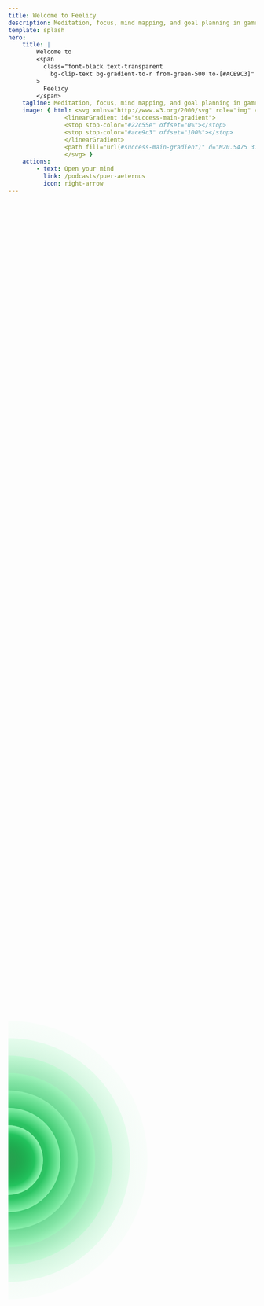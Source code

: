 ```yaml
---
title: Welcome to Feelicy
description: Meditation, focus, mind mapping, and goal planning in game format of Garden Simulator.
template: splash
hero:
    title: |
        Welcome to
        <span
          class="font-black text-transparent
            bg-clip-text bg-gradient-to-r from-green-500 to-[#ACE9C3]"
        >
          Feelicy 
        </span>
    tagline: Meditation, focus, mind mapping, and goal planning in game format of Garden Simulator.
    image: { html: <svg xmlns="http://www.w3.org/2000/svg" role="img" viewBox="0 0 24 24" width="100%" height="100%">
                <linearGradient id="success-main-gradient">
                <stop stop-color="#22c55e" offset="0%"></stop>
                <stop stop-color="#ace9c3" offset="100%"></stop>
                </linearGradient>
                <path fill="url(#success-main-gradient)" d="M20.5475 3.5475a2.984 2.984 45 00-4.2214-.0014 2.984 2.984 45 00-.8167 1.5592 2.654 2.654 45 012.9812.5289c.7927.7927.9737 1.9721.5459 2.943a2.984 2.984 45 001.5104-.8089A2.984 2.984 45 0020.5475 3.5475zM14.11.8803A2.984 2.984 45 009.89.8803 2.984 2.984 45 009.8893 5.101 2.984 2.984 45 0014.1107 5.101 2.984 2.984 45 0014.11.8803zm8.9803 8.9803a2.984 2.984 45 00-4.2207-.0007 2.984 2.984 45 000 4.2214 2.984 2.984 45 004.2221.0007 2.984 2.984 45 00-.0014-4.2214zm-4.9526-3.8721a2.147 2.147 45 00-3.0356-.0007 2.147 2.147 45 00-.0007 3.0356 2.147 2.147 45 003.0363-0 2.147 2.147 45 00-.0007-3.0356zM14.1722 5.7141a3.497 3.497 45 01-4.2738.0537 2.147 2.147 45 00.6152 1.3124A2.147 2.147 45 0013.5507 7.0823a2.147 2.147 45 00.6223-1.3661zm4.0553 4.1217a2.147 2.147 45 00-1.3074.6159 2.147 2.147 45 00.0007 3.0356 2.147 2.147 45 001.3039.6124 3.494 3.494 45 01.0028-4.2639zM7.7354 3.486A2.984 2.984 45 003.5147 3.4853a2.984 2.984 45 000 4.22 2.984 2.984 45 001.5302.816A2.655 2.655 45 015.5809 5.5514c.7997-.7997 1.9947-.9779 2.9713-.5346a2.984 2.984 45 00-.8167-1.5309zm12.7491 12.7491a2.984 2.984 45 00-1.5507-.8153 2.655 2.655 45 01-.5402 2.9585c-.792.792-1.9707.9737-2.943.5459a2.984 2.984 45 00.8146 1.5316A2.984 2.984 45 0020.4853 20.4558a2.984 2.984 45 00-0-4.22zm-11.5152-10.3301A2.147 2.147 45 005.9344 5.905a2.147 2.147 45 000 3.0349A2.147 2.147 45 008.97 8.9406a2.147 2.147 45 00-.0007-3.0356zm9.0708 9.0849a2.147 2.147 45 00-3.0349 0 2.147 2.147 45 000 3.0349 2.147 2.147 45 003.0356.0007 2.147 2.147 45 00-0-3.0363zM7.1323 10.463a2.147 2.147 45 00-1.3548-.6223 3.496 3.496 45 01-.0156 4.2794 2.147 2.147 45 001.3711-.6215 2.147 2.147 45 00-.0007-3.0356zm6.4064 6.4064a2.147 2.147 45 00-3.0349 0 2.147 2.147 45 00-.6152 1.311 3.495 3.495 45 014.273.0361 2.147 2.147 45 00-.6223-1.3463zm-8.4075-7.0103a2.984 2.984 45 00-4.2207.0007 2.984 2.984 45 00-.0014 4.2214 2.984 2.984 45 004.2221-.0007 2.984 2.984 45 00-0-4.2214zm8.9803 8.9803a2.984 2.984 45 00-4.2214 0 2.984 2.984 45 00-.0007 4.2221 2.984 2.984 45 004.2228-0 2.984 2.984 45 00-.0007-4.2221zm-5.1322-3.8481a2.147 2.147 45 00-3.0356.0007A2.147 2.147 45 005.9429 18.0276a2.147 2.147 45 003.0349-0A2.147 2.147 45 008.9785 14.992zm-.874 4.0814A2.65 2.65 45 015.5887 18.3819a2.65 2.65 45 01-.7269-2.3674 2.734 2.635 45 00-1.3562.7057A2.734 2.635 45 003.5755 20.5167a2.734 2.635 45 003.7965.07 2.734 2.635 45 00.7326-1.5132z"></path>
                </svg> }
    actions:
        - text: Open your mind
          link: /podcasts/puer-aeternus
          icon: right-arrow
---
```


<div class="absolute top-0 left-0 z-[-1] h-screen w-screen overflow-hidden opacity-25">
    <div class="relative bottom-0 left-[-96px] h-screen w-full max-md:bottom-[-96px] max-md:left-0 max-md:h-[calc(100vh+75vw)] max-md:rotate-[-90deg]">
        <svg
            xmlns="http://www.w3.org/2000/svg"
            version="1.1"
            xmlns:xlink="http://www.w3.org/1999/xlink"
            xmlns:svgjs="http://svgjs.dev/svgjs"
            viewBox="0 0 1422 800"
            style="height: 100%; width: 100%"
        >
            <defs>
                <radialGradient
                    id="cccircular-grad"
                    r="50%"
                    cx="50%"
                    cy="50%"
                >
                    <stop
                        offset="15%"
                        stop-color="#009331"
                        stop-opacity="0.5"
                    ></stop>
                    <stop
                        offset="75%"
                        stop-color="#22c55e"
                        stop-opacity="1"
                    ></stop>
                    <stop
                        offset="100%"
                        stop-color="#9fffbe"
                        stop-opacity="1"
                    ></stop>
                </radialGradient>
            </defs>
            <g fill="url(#cccircular-grad)">
                <circle
                    r="800"
                    cx="0"
                    cy="400"
                    opacity="0.05"
                ></circle>
                <circle
                    r="700"
                    cx="0"
                    cy="400"
                    opacity="0.19"
                ></circle>
                <circle
                    r="600"
                    cx="0"
                    cy="400"
                    opacity="0.32"
                ></circle>
                <circle
                    r="500"
                    cx="0"
                    cy="400"
                    opacity="0.46"
                ></circle>
                <circle
                    r="400"
                    cx="0"
                    cy="400"
                    opacity="0.59"
                ></circle>
                <circle
                    r="300"
                    cx="0"
                    cy="400"
                    opacity="0.73"
                ></circle>
                <circle
                    r="200"
                    cx="0"
                    cy="400"
                    opacity="0.86"
                ></circle>
            </g>
        </svg>
    </div>
</div>
